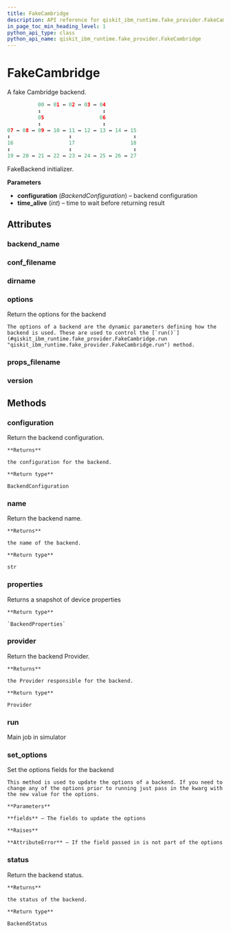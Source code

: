 ```yaml
---
title: FakeCambridge
description: API reference for qiskit_ibm_runtime.fake_provider.FakeCambridge
in_page_toc_min_heading_level: 1
python_api_type: class
python_api_name: qiskit_ibm_runtime.fake_provider.FakeCambridge
---
```


# FakeCambridge

<Class id="qiskit_ibm_runtime.fake_provider.FakeCambridge" isDedicatedPage={true} github="https://github.com/Qiskit/qiskit-ibm-runtime/tree/stable/0.25/qiskit_ibm_runtime/fake_provider/backends/cambridge/fake_cambridge.py#L43-L62" signature="FakeCambridge" modifiers="class">
  A fake Cambridge backend.

  ```python
            00 ↔ 01 ↔ 02 ↔ 03 ↔ 04
            ↕                    ↕
            05                  06
            ↕                    ↕
  07 ↔ 08 ↔ 09 ↔ 10 ↔ 11 ↔ 12 ↔ 13 ↔ 14 ↔ 15
  ↕                   ↕                    ↕
  16                  17                  18
  ↕                   ↕                    ↕
  19 ↔ 20 ↔ 21 ↔ 22 ↔ 23 ↔ 24 ↔ 25 ↔ 26 ↔ 27
  ```

  FakeBackend initializer.

  **Parameters**

  *   **configuration** (*BackendConfiguration*) – backend configuration
  *   **time\_alive** (*int*) – time to wait before returning result

  ## Attributes

  ### backend\_name

  <Attribute id="qiskit_ibm_runtime.fake_provider.FakeCambridge.backend_name" attributeValue="'fake_cambridge'" />

  ### conf\_filename

  <Attribute id="qiskit_ibm_runtime.fake_provider.FakeCambridge.conf_filename" attributeValue="'conf_cambridge.json'" />

  ### dirname

  <Attribute id="qiskit_ibm_runtime.fake_provider.FakeCambridge.dirname" attributeValue="'/home/runner/work/qiskit-ibm-runtime/qiskit-ibm-runtime/qiskit_ibm_runtime/fake_provider/backends/cambridge'" />

  ### options

  <Attribute id="qiskit_ibm_runtime.fake_provider.FakeCambridge.options">
    Return the options for the backend

    The options of a backend are the dynamic parameters defining how the backend is used. These are used to control the [`run()`](#qiskit_ibm_runtime.fake_provider.FakeCambridge.run "qiskit_ibm_runtime.fake_provider.FakeCambridge.run") method.
  </Attribute>

  ### props\_filename

  <Attribute id="qiskit_ibm_runtime.fake_provider.FakeCambridge.props_filename" attributeValue="'props_cambridge.json'" />

  ### version

  <Attribute id="qiskit_ibm_runtime.fake_provider.FakeCambridge.version" attributeValue="1" />

  ## Methods

  ### configuration

  <Function id="qiskit_ibm_runtime.fake_provider.FakeCambridge.configuration" signature="configuration()">
    Return the backend configuration.

    **Returns**

    the configuration for the backend.

    **Return type**

    BackendConfiguration
  </Function>

  ### name

  <Function id="qiskit_ibm_runtime.fake_provider.FakeCambridge.name" signature="name()">
    Return the backend name.

    **Returns**

    the name of the backend.

    **Return type**

    str
  </Function>

  ### properties

  <Function id="qiskit_ibm_runtime.fake_provider.FakeCambridge.properties" github="https://github.com/Qiskit/qiskit-ibm-runtime/tree/stable/0.25/qiskit_ibm_runtime/fake_provider/fake_qasm_backend.py#L44-L48" signature="properties()">
    Returns a snapshot of device properties

    **Return type**

    `BackendProperties`
  </Function>

  ### provider

  <Function id="qiskit_ibm_runtime.fake_provider.FakeCambridge.provider" signature="provider()">
    Return the backend Provider.

    **Returns**

    the Provider responsible for the backend.

    **Return type**

    Provider
  </Function>

  ### run

  <Function id="qiskit_ibm_runtime.fake_provider.FakeCambridge.run" github="https://github.com/Qiskit/qiskit-ibm-runtime/tree/stable/0.25/qiskit_ibm_runtime/fake_provider/fake_backend.py#L626-L657" signature="run(run_input, **kwargs)">
    Main job in simulator
  </Function>

  ### set\_options

  <Function id="qiskit_ibm_runtime.fake_provider.FakeCambridge.set_options" signature="set_options(**fields)">
    Set the options fields for the backend

    This method is used to update the options of a backend. If you need to change any of the options prior to running just pass in the kwarg with the new value for the options.

    **Parameters**

    **fields** – The fields to update the options

    **Raises**

    **AttributeError** – If the field passed in is not part of the options
  </Function>

  ### status

  <Function id="qiskit_ibm_runtime.fake_provider.FakeCambridge.status" signature="status()">
    Return the backend status.

    **Returns**

    the status of the backend.

    **Return type**

    BackendStatus
  </Function>
</Class>

